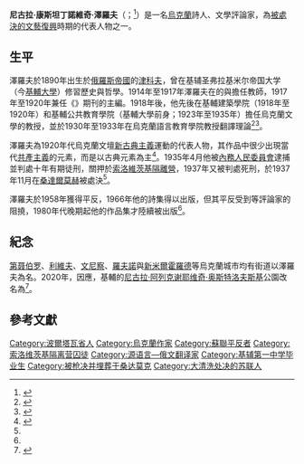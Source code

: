 {{Infobox writer <!-- for more information see [[:Template:Infobox_writer/doc|:Template:Infobox writer/doc]] -->
| name = 尼古拉·澤羅夫
| pseudonym =
| image = Mykola Zerov.jpg
| caption =
| birth_name = 
| birth_date = {{Birth date|1890|4|26}}
| birth_place = {{flag|Russian Empire}}[[波爾塔瓦省|波爾塔瓦省]][[津科夫|津科夫]]
| death_date = {{death date and age|1937|11|3|1890|4|26}}
| death_place = {{flag|蘇聯}}[[卡累利阿苏维埃社会主义自治共和国|卡累利阿苏维埃社会主义自治共和国]][[桑達莫克|桑達莫克]]
| resting_place=[[莫斯科|莫斯科]]
| occupation = 詩人、文學評論家
| nationality = 
| awards = 
| signature = 
| alma_mater = 
| spouse = }}

'''尼古拉·康斯坦丁諾維奇·澤羅夫'''（{{lang-uk|Микола Костянтинович Зеров}}；{{bd|1890年|4月26日|1937年|11月3日}}<ref name=qu>{{cite web|url=https://archive.today/20130417071136/http://visz.nlr.ru/searchname.php?lname=%E7%E5%F0%EE%E2&ok=%CD%E0%E9%F2%E8 |title=Зеров|language=ru|publisher=Российская национальная библиотека}}</ref>）是一名[[烏克蘭|烏克蘭]]詩人、文學評論家，為[[被處決的文藝復興|被處決的文藝復興]]時期的代表人物之一。

==生平==
澤羅夫於1890年出生於[[俄羅斯帝國|俄羅斯帝國]]的[[津科夫|津科夫]]，曾在基辅圣弗拉基米尔帝国大学（今[[基輔大學|基輔大學]]）修習歷史與哲學。1914年至1917年澤羅夫在{{le|茲拉托皮利|Zlatopil}}的{{tsl|uk|Златопільська чоловіча гімназія|茲拉托皮男子中學|男子中學}}與{{tsl|uk|Златопільська жіноча гімназія|茲拉托皮女子中學|女子中學}}擔任教師，1917年至1920年兼任《{{tsl|uk|Книгарь|書店 (期刊)|書店}}》期刊的主編。1918年後，他先後在基輔建築學院（1918年至1920年）和基輔公共教育學院（基輔大學前身；1923年至1935年）擔任烏克蘭文學的教授，並於1930年至1933年在烏克蘭語言教育學院教授翻譯理論<ref name=encyclopediaofukraine>{{cite web |url=http://www.encyclopediaofukraine.com/display.asp?linkpath=pages%5CZ%5CE%5CZerovMykola.htm |publisher=Encyclopedia of Ukraine |title=Mykola Zerov |accessdate=2021-03-11 |archive-date=2020-10-29 |archive-url=https://web.archive.org/web/20201029114434/http://www.encyclopediaofukraine.com/display.asp?linkpath=pages%5CZ%5CE%5CZerovMykola.htm |dead-url=no }}</ref><ref>{{cite book|title=The Last Address: Shooting executions of Solovki prisoners of Ukrainian origin in 1937-1938|publisher=Kyiv, Sfera|year=2003|ISBN=966-7841-40-5| language=uk}}</ref>。

澤羅夫為1920年代烏克蘭文壇[[新古典主義|新古典主義]]運動的代表人物，其作品中很少出現當代[[共產主義|共產主義]]的元素，而是以古典元素為主<ref>{{cite web|url=http://www.encyclopediaofukraine.com/display.asp?AddButton=pages\N\E\Neoclassicists.htm|title=Neoclassicists|publisher=Encyclopedia of Ukraine|author=Sviatoslav Hordynsky|accessdate=2021-03-10|archive-date=2020-07-31|archive-url=https://web.archive.org/web/20200731034604/http://www.encyclopediaofukraine.com/display.asp?AddButton=pages%5CN%5CE%5CNeoclassicists.htm|dead-url=no}}</ref>。1935年4月他被[[內務人民委員會|內務人民委員會]]逮捕並判處十年有期徒刑，關押於[[索洛維茨基隔離營|索洛維茨基隔離營]]，1937年又被判處死刑，於1937年11月在[[桑達莫克|桑達爾莫赫]]被處決<ref name=qu/>。

澤羅夫於1958年獲得平反，1966年他的詩集得以出版，但其平反受到{{tsl|uk|Новиченко Леонід Миколайович|列昂尼德·諾維琴科}}等評論家的阻撓，1980年代晚期起他的作品集才陸續被出版<ref name=encyclopediaofukraine/>。

==紀念==
[[第聂伯罗|第聂伯罗]]、[[利維夫|利維夫]]、[[文尼察|文尼察]]、[[羅夫諾|羅夫諾]]與[[新米爾霍羅德|新米爾霍羅德]]等烏克蘭城市均有街道以澤羅夫為名。2020年，因應{{le|烏克蘭去共產主義法|Ukrainian decommunization laws}}，基輔的[[尼古拉·阿列克谢耶维奇·奥斯特洛夫斯基|尼古拉·阿列克谢耶维奇·奥斯特洛夫斯基]]公園改名為{{link-uk|尼古拉·澤羅夫公園|Парк імені Миколи Зерова (Київ)}}<ref>{{cite web|url=https://ua.interfax.com.ua/news/general/643867.html|title=Київрада перейменувала парк імені Островського на честь українського поета Зерова|publisher=Інтерфакс-Україна.|accessdate=2021-03-11|archive-date=2020-03-19|archive-url=https://web.archive.org/web/20200319063849/https://ua.interfax.com.ua/news/general/643867.html|dead-url=no}}</ref>。

==參考文獻==
{{Reflist|2}}

{{Authority control}}
[[Category:波爾塔瓦省人|Category:波爾塔瓦省人]]
[[Category:烏克蘭作家|Category:烏克蘭作家]]
[[Category:蘇聯平反者|Category:蘇聯平反者]]
[[Category:索洛维茨基隔离营囚徒|Category:索洛维茨基隔离营囚徒]]
[[Category:源语言—俄文翻译家|Category:源语言—俄文翻译家]]
[[Category:基辅第一中学毕业生|Category:基辅第一中学毕业生]]
[[Category:被枪决并埋葬于桑达莫克|Category:被枪决并埋葬于桑达莫克]]
[[Category:大清洗处决的苏联人|Category:大清洗处决的苏联人]]